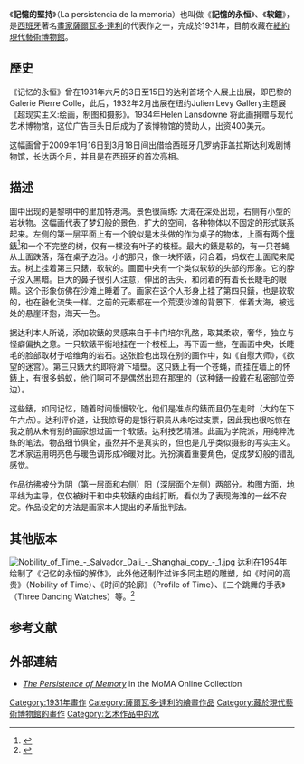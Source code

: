 {{多個問題|
{{expand language|1=en|page=|time=2019-12-28T19:14:42+00:00}}
{{refimprove|time=2019-12-28T19:14:42+00:00}}
}}
{{Infobox Painting| image_file=The_Persistence_of_Memory.jpg
| title=記憶的永恒
| artist=[[薩爾瓦多·達利|薩爾瓦多·達利]]
| year=1931年
| type=[[布面油畫|布面油畫]]
| height_imperial    = 9.5
| width_imperial     = 13
| museum=[[紐約|紐約]][[現代藝術博物館|現代藝術博物館]]
}}
《'''記憶的堅持'''》（La persistencia de la memoria）也叫做《'''記憶的永恒'''》、《'''软鐘'''》，是[[西班牙|西班牙]]著名[[畫家|畫家]][[薩爾瓦多·達利|薩爾瓦多·達利]]的代表作之一，完成於1931年，目前收藏在[[紐約|紐約]][[現代藝術博物館|現代藝術博物館]]。

== 歷史 ==
《记忆的永恒》曾在1931年六月的3日至15日的达利首场个人展上出展，即巴黎的Galerie Pierre Colle，此后，1932年2月出展在纽约Julien Levy Gallery主题展《超现实主义:绘画，制图和摄影》。1934年Helen Lansdowne 将此画捐赠与现代艺术博物馆，这位广告巨头日后成为了该博物馆的赞助人，出资400美元。

这幅画曾于2009年1月16日到3月18日间出借给西班牙几罗纳菲盖拉斯达利戏剧博物馆，长达两个月，并且是在西班牙的首次亮相。

== 描述 ==
圖中出现的是黎明中的里加特港湾。景色很简练: 大海在深处出现，右侧有小型的岩状物。这幅画代表了梦幻般的景色，扩大的空间，各种物体以不固定的形式联系起来。左侧的第一层平面上有一个貌似是木头做的作为桌子的物体，上面有两个[[懷錶|懷錶]]<ref>{{cite book|last=Bradbury|first=Kirsten|title=Essential Dalí|url=https://archive.org/details/essentialdali0000brad_o0a7|year=1999|publisher=;Dempsey Parr|isbn=978-1-84084-509-9|quote=It includes the first appearance of what is perhaps his most enduring image: the 'soft watch'.}}</ref>和一个不完整的树，仅有一棵没有叶子的枝桠。最大的錶是软的，有一只苍蝇从上面跌落，落在桌子边沿。小的那只，像一块怀錶，闭合着，蚂蚁在上面爬来爬去。树上挂着第三只錶，软软的。画面中央有一个类似软软的头部的形象。它的脖子没入黑暗。巨大的鼻子很引人注意，伸出的舌头，和闭着的有着长长睫毛的眼睛。这个形象仿佛在沙滩上睡着了。画家在这个人形身上挂了第四只錶，也是软软的，也在融化流失一样。之前的元素都在一个荒漠沙滩的背景下，伴着大海，被远处的悬崖环抱，海天一色。

据达利本人所说，添加软錶的灵感来自于卡门培尔乳酪，取其柔软，奢华，独立与怪癖偏执之意。一只软錶平衡地挂在一个枝桠上，再下面一些，在画面中央，长睫毛的脸部取材于哈维角的岩石。这张脸也出现在别的画作中，如《自慰大师》，《欲望的迷宫》。第三只錶大约即将滑下墙壁。这只錶上有一个苍蝇，而挂在墙上的怀錶上，有很多蚂蚁，他们啊可不是偶然出现在那里的（这种錶一般戴在私密部位旁边）。

这些錶，如同记忆，随着时间慢慢软化。他们是准点的錶而且仍在走时（大约在下午六点）。达利评价道，让我惊讶的是银行职员从未吃过支票，因此我也很吃惊在我之前从未有别的画家想过画一个软錶。达利技艺精湛。此画为学院派，用纯粹洗练的笔法。物品细节俱全，虽然并不是真实的，但也是几乎类似摄影的写实主义。艺术家运用明亮色与暖色调形成冷暖对比。光扮演着重要角色，促成梦幻般的错乱感觉。

作品彷彿被分为阴（第一层面和右侧）阳（深层面个左侧）两部分。构图方面，地平线为主导，仅仅被树干和中央软錶的曲线打断，看似为了表现海滩的一丝不安定。作品设定的方法是画家本人提出的矛盾批判法。
==其他版本==

[[File:Nobility_of_Time_-_Salvador_Dali_-_Shanghai_copy_-_1.jpg|thumb]]
达利在1954年绘制了《记忆的永恒的解体》，此外他还制作过许多同主题的雕塑，如《时间的高贵》（Nobility of Time）、《时间的轮廓》（Profile of Time）、《三个跳舞的手表》（Three Dancing Watches）等。<ref>{{Cite web|url=http://www.dalisculptureeditions.com/Index.asp?Sez=Sculpture|archiveurl=https://web.archive.org/web/20110708222040/http://www.dalisculptureeditions.com/Index.asp?Sez=Sculpture|title=Dalis Sculpture Editions|archivedate=2011-07-08|accessdate=October 22, 2019|dead-url=yes}}</ref>

==参考文献==

{{reflist}}
==外部連結==
*[http://www.moma.org/collection/browse_results.php?object_id=79018 ''The Persistence of Memory''] {{Wayback|url=http://www.moma.org/collection/browse_results.php?object_id=79018 |date=20090702001145 }} in the MoMA Online Collection

[[Category:1931年畫作|Category:1931年畫作]]
[[Category:薩爾瓦多·達利的繪畫作品|Category:薩爾瓦多·達利的繪畫作品]]
[[Category:藏於現代藝術博物館的畫作|Category:藏於現代藝術博物館的畫作]]
[[Category:艺术作品中的水|Category:艺术作品中的水]]
